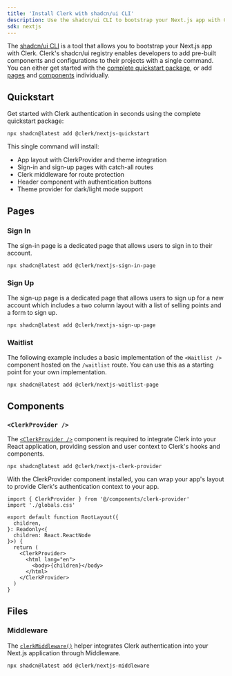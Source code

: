 ```yaml
---
title: 'Install Clerk with shadcn/ui CLI'
description: Use the shadcn/ui CLI to bootstrap your Next.js app with Clerk.
sdk: nextjs
---
```


The [shadcn/ui CLI](https://ui.shadcn.com/docs/cli) is a tool that allows you to bootstrap your Next.js app with Clerk. Clerk's shadcn/ui registry enables developers to add pre-built components and configurations to their projects with a single command. You can either get started with the [complete quickstart package](#quickstart), or add [pages](#pages) and [components](#components) individually.

## Quickstart

Get started with Clerk authentication in seconds using the complete quickstart package:

```npm {{ filename: 'terminal' }}
npx shadcn@latest add @clerk/nextjs-quickstart
```

This single command will install:

- App layout with ClerkProvider and theme integration
- Sign-in and sign-up pages with catch-all routes
- Clerk middleware for route protection
- Header component with authentication buttons
- Theme provider for dark/light mode support

## Pages

### Sign In

The sign-in page is a dedicated page that allows users to sign in to their account.

```npm {{ filename: 'terminal' }}
npx shadcn@latest add @clerk/nextjs-sign-in-page
```

### Sign Up

The sign-up page is a dedicated page that allows users to sign up for a new account which includes a two column layout with a list of selling points and a form to sign up.

 ```npm {{ filename: 'terminal' }}
npx shadcn@latest add @clerk/nextjs-sign-up-page
```

### Waitlist

The following example includes a basic implementation of the `<Waitlist />` component hosted on the `/waitlist` route. You can use this as a starting point for your own implementation.

```npm {{ filename: 'terminal' }}
npx shadcn@latest add @clerk/nextjs-waitlist-page
```

## Components

### `<ClerkProvider />`

The [`<ClerkProvider />`](/docs/reference/components/clerk-provider) component is required to integrate Clerk into your React application, providing session and user context to Clerk's hooks and components.

```npm {{ filename: 'terminal' }}
npx shadcn@latest add @clerk/nextjs-clerk-provider
```

With the ClerkProvider component installed, you can wrap your app's layout to provide Clerk's authentication context to your app.

```tsx {{ filename: 'app/layout.tsx', mark: ['ClerkProvider'] }}
import { ClerkProvider } from '@/components/clerk-provider'
import './globals.css'

export default function RootLayout({
  children,
}: Readonly<{
  children: React.ReactNode
}>) {
  return (
    <ClerkProvider>
      <html lang="en">
        <body>{children}</body>
      </html>
    </ClerkProvider>
  )
}
```

## Files

### Middleware

The [`clerkMiddleware()`](/docs/reference/nextjs/clerk-middleware) helper integrates Clerk authentication into your Next.js application through Middleware.

```npm {{ filename: 'terminal' }}
npx shadcn@latest add @clerk/nextjs-middleware
```

